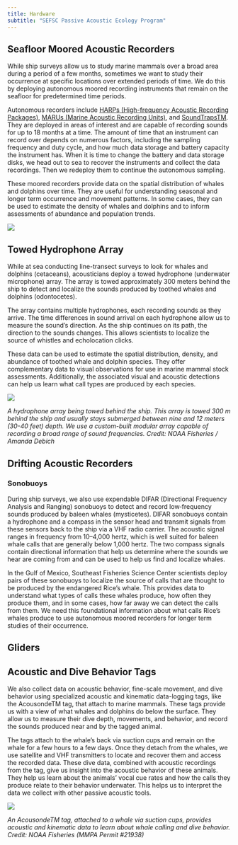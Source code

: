 ```yaml
---
title: Hardware
subtitle: "SEFSC Passive Acoustic Ecology Program"
---
```


## Seafloor Moored Acoustic Recorders

While ship surveys allow us to study marine mammals over a broad area during a period of a few months, sometimes we want to study their occurrence at specific locations over extended periods of time. We do this by deploying autonomous moored recording instruments that remain on the seafloor for predetermined time periods. 

Autonomous recorders include [HARPs (High-frequency Acoustic Recording Packages)](https://www.cetus.ucsd.edu/docs/publications/WigginsUT07.pdf), [MARUs (Marine Acoustic Recording Units)](https://www.birds.cornell.edu/ccb/rockhopper-unit/), and [SoundTrapsTM](https://www.oceaninstruments.co.nz/product/soundtrap-st600-std-long-term-recorder/). They are deployed in areas of interest and are capable of recording sounds for up to 18 months at a time. The amount of time that an instrument can record over depends on numerous factors, including the sampling frequency and duty cycle, and how much data storage and battery capacity the instrument has. When it is time to change the battery and data storage disks, we head out to sea to recover the instruments and collect the data recordings. Then we redeploy them to continue the autonomous sampling. 

These moored recorders provide data on the spatial distribution of whales and dolphins over time. They are useful for understanding seasonal and longer term occurrence and movement patterns. In some cases, they can be used to estimate the density of whales and dolphins and to inform assessments of abundance and population trends.

![](images/harp-diagram.jpg)

## Towed Hydrophone Array

While at sea conducting line-transect surveys to look for whales and dolphins (cetaceans), acousticians deploy a towed hydrophone (underwater microphone) array. The array is towed approximately 300 meters behind the ship to detect and localize the sounds produced by toothed whales and dolphins (odontocetes).

The array contains multiple hydrophones, each recording sounds as they arrive. The time differences in sound arrival on each hydrophone allow us to measure the sound's direction. As the ship continues on its path, the direction to the sounds changes. This allows scientists to localize the source of whistles and echolocation clicks.

These data can be used to estimate the spatial distribution, density, and abundance of toothed whale and dolphin species. They offer complementary data to visual observations for use in marine mammal stock assessments. Additionally, the associated visual and acoustic detections can help us learn what call types are produced by each species. 

![](images/towedarray.png)

*A hydrophone array being towed behind the ship. This array is towed 300 m behind the ship and usually stays submerged between nine and 12 meters (30-40 feet) depth. We use a custom-built modular array capable of recording a broad range of sound frequencies. Credit: NOAA Fisheries / Amanda Debich*


## Drifting Acoustic Recorders

### Sonobuoys

During ship surveys, we also use expendable DIFAR (Directional Frequency Analysis and Ranging) sonobuoys to detect and record low‐frequency sounds produced by baleen whales (mysticetes). DIFAR sonobuoys contain a hydrophone and a compass in the sensor head and transmit signals from these sensors back to the ship via a VHF radio carrier. The acoustic signal ranges in frequency from 10–4,000 hertz, which is well suited for baleen whale calls that are generally below 1,000 hertz. The two compass signals contain directional information that help us determine where the sounds we hear are coming from and can be used to help us find and localize whales. 

In the Gulf of Mexico, Southeast Fisheries Science Center scientists deploy pairs of these sonobuoys to localize the source of calls that are thought to be produced by the endangered Rice’s whale. This provides data to understand what types of calls these whales produce, how often they produce them, and in some cases, how far away we can detect the calls from them. We need this foundational information about what calls Rice’s whales produce to use autonomous moored recorders for longer term studies of their occurrence.


## Gliders


## Acoustic and Dive Behavior Tags

We also collect data on acoustic behavior, fine-scale movement, and dive behavior using specialized acoustic and kinematic data-logging tags, like the AcousondeTM tag, that attach to marine mammals. These tags provide us with a view of what whales and dolphins do below the surface. They allow us to measure their dive depth, movements, and behavior, and record the sounds produced near and by the tagged animal. 

The tags attach to the whale’s back via suction cups and remain on the whale for a few hours to a few days. Once they detach from the whales, we use satellite and VHF transmitters to locate and recover them and access the recorded data. These dive data, combined with acoustic recordings from the tag, give us insight into the acoustic behavior of these animals. They help us learn about the animals’ vocal cue rates and how the calls they produce relate to their behavior underwater. This helps us to interpret the data we collect with other passive acoustic tools.

![](images/Acousondetag.png)

*An AcousondeTM tag, attached to a whale via suction cups, provides acoustic and kinematic data to learn about whale calling and dive behavior. Credit: NOAA Fisheries (MMPA Permit #21938)*


<!-- A hardware section is required and should include the following information; -->

<!-- -   Information on your recorders -->
<!-- -   Array configurations and diagrams -->
<!-- -   Platform information (towed, moored, drifting, etc.) -->
<!-- -   Other sensors included (GPS devices, depth senors, etc.) -->

<!-- This will be variable for each center and may change from project to project. You should list all hardware, present and past. -->

<!-- You can also link to a separate hardware repository if needed ([SAEL example](https://sael-swfsc.github.io/SAEL-lab-manual/content/Hardware_ADRIFT.html)) -->

<!-- This can be a section with subpages or a qmd -->


<!-- old HARP link: (https://www.cetus.ucsd.edu/technologies_HARP.html) -->